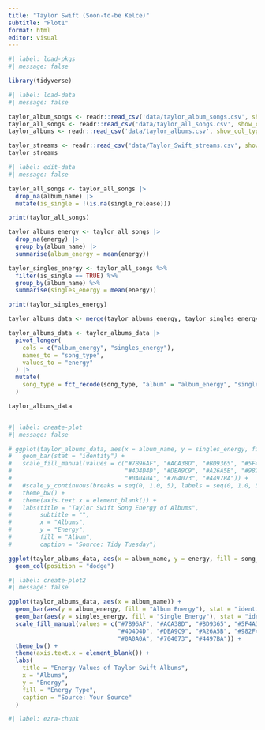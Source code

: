 ```yaml
---
title: "Taylor Swift (Soon-to-be Kelce)"
subtitle: "Plot1"
format: html
editor: visual
---
```


```r
#| label: load-pkgs
#| message: false

library(tidyverse)
```

```r
#| label: load-data
#| message: false

taylor_album_songs <- readr::read_csv('data/taylor_album_songs.csv', show_col_types = FALSE)
taylor_all_songs <- readr::read_csv('data/taylor_all_songs.csv', show_col_types = FALSE)
taylor_albums <- readr::read_csv('data/taylor_albums.csv', show_col_types = FALSE)

taylor_streams <- readr::read_csv('data/Taylor_Swift_streams.csv', show_col_types = FALSE)
taylor_streams
```

```r
#| label: edit-data
#| message: false

taylor_all_songs <- taylor_all_songs |>
  drop_na(album_name) |>
  mutate(is_single = !(is.na(single_release)))

print(taylor_all_songs)

taylor_albums_energy <- taylor_all_songs |>
  drop_na(energy) |>
  group_by(album_name) |>
  summarise(album_energy = mean(energy))

taylor_singles_energy <- taylor_all_songs %>%
  filter(is_single == TRUE) %>%
  group_by(album_name) %>%
  summarise(singles_energy = mean(energy))

print(taylor_singles_energy)

taylor_albums_data <- merge(taylor_albums_energy, taylor_singles_energy)

taylor_albums_data <- taylor_albums_data |>
  pivot_longer(
    cols = c("album_energy", "singles_energy"),
    names_to = "song_type",
    values_to = "energy"
  ) |>
  mutate(
    song_type = fct_recode(song_type, "album" = "album_energy", "single" = "singles_energy")
  )

taylor_albums_data



```

```r
#| label: create-plot
#| message: false

# ggplot(taylor_albums_data, aes(x = album_name, y = singles_energy, fill = album_name)) +
#   geom_bar(stat = "identity") +
#   scale_fill_manual(values = c("#7B96AF", "#ACA38D", "#BD9365", "#5F4A30", 
#                                "#4D4D4D", "#DEA9C9", "#A26A5B", "#982F47", 
#                                "#0A0A0A", "#704073", "#4497BA")) +
#   #scale_y_continuous(breaks = seq(0, 1.0, 5), labels = seq(0, 1.0, 5)) + 
#   theme_bw() +
#   theme(axis.text.x = element_blank()) +
#   labs(title = "Taylor Swift Song Energy of Albums",
#        subtitle = "",
#        x = "Albums",
#        y = "Energy",
#        fill = "Album",
#        caption = "Source: Tidy Tuesday")

ggplot(taylor_albums_data, aes(x = album_name, y = energy, fill = song_type)) +
  geom_col(position = "dodge")
```

```r
#| label: create-plot2
#| message: false

ggplot(taylor_albums_data, aes(x = album_name)) +
  geom_bar(aes(y = album_energy, fill = "Album Energy"), stat = "identity", position = "dodge", width = 0.7) +
  geom_bar(aes(y = singles_energy, fill = "Single Energy"), stat = "identity", position = "dodge", width = 0.7) +
  scale_fill_manual(values = c("#7B96AF", "#ACA38D", "#BD9365", "#5F4A30", 
                               "#4D4D4D", "#DEA9C9", "#A26A5B", "#982F47", 
                               "#0A0A0A", "#704073", "#4497BA")) +
  theme_bw() +
  theme(axis.text.x = element_blank()) +
  labs(
    title = "Energy Values of Taylor Swift Albums",
    x = "Albums",
    y = "Energy",
    fill = "Energy Type",
    caption = "Source: Your Source"
  )
```

```r
#| label: ezra-chunk



```
